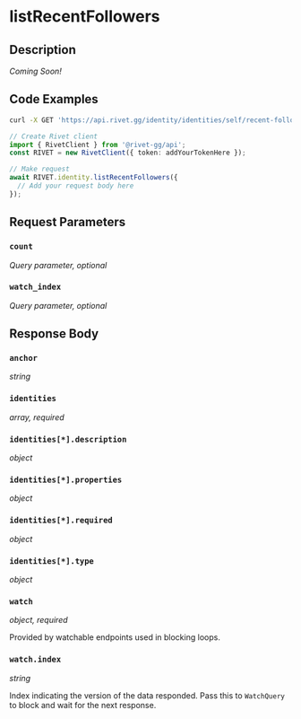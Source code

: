 

# listRecentFollowers

## Description

*Coming Soon!*


## Code Examples

<CodeGroup title='Request' tag='GET' label='https://api.rivet.gg/identity/identities/self/recent-followers'>

```bash {{ title: 'cURL' }}
curl -X GET 'https://api.rivet.gg/identity/identities/self/recent-followers'
```

```ts
// Create Rivet client
import { RivetClient } from '@rivet-gg/api';
const RIVET = new RivetClient({ token: addYourTokenHere });

// Make request
await RIVET.identity.listRecentFollowers({
  // Add your request body here
});
```

</CodeGroup>


## Request Parameters


### `count`

_Query parameter, optional_





### `watch_index`

_Query parameter, optional_





## Response Body

### `anchor`

_string_

### `identities`

_array, required_

### `identities[*].description`

_object_

### `identities[*].properties`

_object_

### `identities[*].required`

_object_

### `identities[*].type`

_object_

### `watch`

_object, required_

Provided by watchable endpoints used in blocking loops.

### `watch.index`

_string_

Index indicating the version of the data responded.
Pass this to `WatchQuery` to block and wait for the next response.




